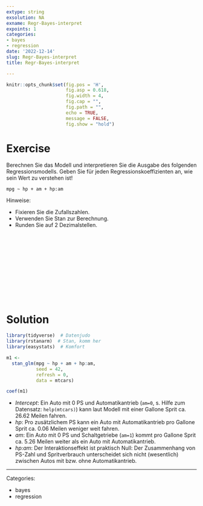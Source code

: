 ```yaml
---
extype: string
exsolution: NA
exname: Regr-Bayes-interpret
expoints: 1
categories:
- bayes
- regression
date: '2022-12-14'
slug: Regr-Bayes-interpret
title: Regr-Bayes-interpret

---
```





```r
knitr::opts_chunk$set(fig.pos = 'H',
                      fig.asp = 0.618,
                      fig.width = 4,
                      fig.cap = "", 
                      fig.path = "",
                      echo = TRUE,
                      message = FALSE,
                      fig.show = "hold")
```







# Exercise

Berechnen Sie das Modell und interpretieren Sie die Ausgabe des folgenden Regressionsmodells.
Geben Sie für jeden Regressionskoeffizienten an, wie sein Wert zu verstehen ist!

`mpg ~ hp + am + hp:am`


Hinweise:

- Fixieren Sie die Zufallszahlen.
- Verwenden Sie Stan zur Berechnung.
- Runden Sie auf 2 Dezimalstellen.






</br>
</br>
</br>
</br>
</br>
</br>
</br>
</br>
</br>
</br>

# Solution


```r
library(tidyverse)  # Datenjudo
library(rstanarm)  # Stan, komm her
library(easystats)  # Komfort
```


```r
m1 <- 
  stan_glm(mpg ~ hp + am + hp:am, 
           seed = 42,
           refresh = 0,
           data = mtcars)

coef(m1)
```


- *Intercept*: Ein Auto mit 0 PS und Automatikantrieb (`am=0`, s. Hilfe zum Datensatz: `help(mtcars)`) kann laut Modell mit einer Gallone Sprit ca. 26.62 Meilen fahren.
- *hp*: Pro zusätzlichem PS kann ein Auto mit Automatikantrieb pro Gallone Sprit ca. 0.06 Meilen weniger weit fahren.
- *am*: Ein Auto mit 0 PS und Schaltgetriebe (`am=1`) kommt pro Gallone Sprit ca. 5.26 Meilen weiter als ein Auto mit Automatikantrieb.
- *hp:am*:  Der Interaktionseffekt ist praktisch Null: Der Zusammenhang von PS-Zahl und Spritverbrauch unterscheidet sich nicht (wesentlich) zwischen Autos mit bzw. ohne Automatikantrieb.




---

Categories: 

- bayes
- regression

